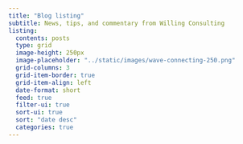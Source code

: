 ```yaml
---
title: "Blog listing"
subtitle: News, tips, and commentary from Willing Consulting
listing:
  contents: posts
  type: grid
  image-height: 250px
  image-placeholder: "../static/images/wave-connecting-250.png"
  grid-columns: 3
  grid-item-border: true
  grid-item-align: left
  date-format: short
  feed: true
  filter-ui: true
  sort-ui: true
  sort: "date desc"
  categories: true
---
```

